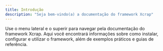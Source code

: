 ```yaml
---
title: Introdução
description: "Seja bem-vindo(a) a documentação do framework Xcrap"
---
```


Use o menu lateral e o superir para navegar pela documentação do framework Xcrap. Aqui você encontrará informações sobre como instalar, configurar e utilizar o framework, além de exemplos práticos e guias de referência.